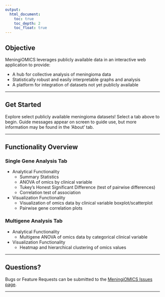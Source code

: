 ```yaml
---
output: 
  html_document:
    toc: true
    toc_depth: 2
    toc_float: true
---
```


## Objective
      
MeningiOMICS leverages publicly available data in an interactive web application to provide:

* A hub for collective analysis of meningioma data
* Statistically robust and easily interpretable graphs and analysis
* A platform for integration of datasets not yet publicly available

*****       
  
## Get Started
        
Explore select publicly available meningioma datasets! Select a tab above to begin. Guide messages appear on screen to guide use, but more information may be found in the 'About' tab.
        
*****

## Functionality Overview
        
### Single Gene Analysis Tab
        
  * Analytical Functionality
      + Summary Statistics
      + ANOVA of omics by clinical variable
      + Tukey’s Honest Significant Difference (test of pairwise differences)
      + Correlation test of association
              
         
  * Visualization Functionality
      + Visualization of omics data by clinical variable boxplot/scatterplot
      + Pairwise gene correlation plots

### Multigene Analysis Tab
        
  * Analytical Functionality
      + Multigene ANOVA of omics data by categorical clinical variable
  * Visualization Functionality
      + Heatmap and hierarchical clustering of omics values
        
        
*****
        
## Questions?
        
Bugs or Feature Requests can be submitted to the [MeningiOMICS Issues page](https://github.com/kaitlu/MeningiOMICS/issues).

*****